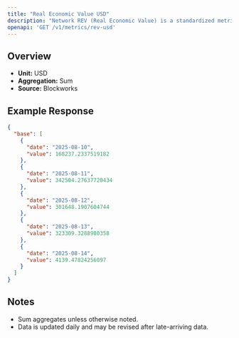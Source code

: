 ```yaml
---
title: "Real Economic Value USD"
description: "Network REV (Real Economic Value) is a standardized metric that tracks blockchain value accrual generated by user activity. REV consists of both in-protocol transaction fees and out-of-protocol tips that users pay for transaction execution, so it measures the monetary demand to transact onchain."
openapi: 'GET /v1/metrics/rev-usd'
---
```


## Overview

- **Unit:** USD
- **Aggregation:** Sum
- **Source:** Blockworks

## Example Response

```json
{
  "base": [
    {
      "date": "2025-08-10",
      "value": 168237.2337519182
    },
    {
      "date": "2025-08-11",
      "value": 342504.27637720434
    },
    {
      "date": "2025-08-12",
      "value": 301648.1907604744
    },
    {
      "date": "2025-08-13",
      "value": 323309.3288980358
    },
    {
      "date": "2025-08-14",
      "value": 4139.47824256097
    }
  ]
}
```

## Notes
- Sum aggregates unless otherwise noted.
- Data is updated daily and may be revised after late-arriving data.
